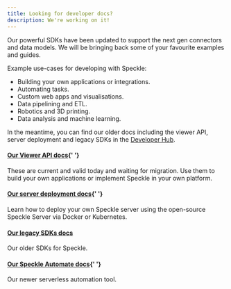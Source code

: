 ```yaml
---
title: Looking for developer docs?
description: We're working on it!
---
```


Our powerful SDKs have been updated to support the next gen connectors and
data models. We will be bringing back some of your favourite examples and guides.

Example use-cases for developing with Speckle:

- Building your own applications or integrations.
- Automating tasks.
- Custom web apps and visualisations.
- Data pipelining and ETL.
- Robotics and 3D printing.
- Data analysis and machine learning.

In the meantime, you can find our older docs including the viewer API, server deployment and legacy SDKs in the [Developer Hub](https://speckle.guide/developers/).


<h4>
  <a href="https://speckle.guide/viewer">Our Viewer API docs</a>{' '}
  <Tag tag="Current" />
</h4>

These are current and valid today and waiting for migration. Use them to build your own applications or implement Speckle in your own platform.

<h4>
  <a href="https://speckle.guide/server">Our server deployment docs</a>{' '}
  <Tag tag="Current" />
</h4>
Learn how to deploy your own Speckle server using the open-source Speckle Server
via Docker or Kubernetes.

<h4>
  <a href="https://speckle.guide/">Our legacy SDKs docs</a> <Tag tag="Legacy" />
</h4>

Our older SDKs for Speckle.

<h4>
  <a href="https://speckle.guide/automate">Our Speckle Automate docs</a>{' '}
  <Tag tag="Legacy" />
</h4>
Our newer serverless automation tool.
